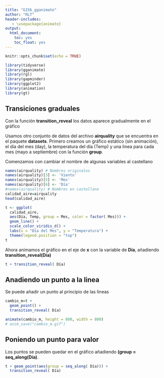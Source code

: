 ```yaml
---
title: "G15b_gganimate"
author: "RLT"
header-includes:
   - \usepackage{animate}
output: 
  html_document:
    toc: yes
    toc_float: yes
---
```


```r
knitr::opts_chunk$set(echo = TRUE)
```

```r
library(tidyverse)
library(gganimate)
library(rgl)
library(gapminder)
library(ggplot2)
library(animation)
library(gt)
```


## Transiciones graduales 

Con la función **transition_reveal** los datos aparece gradualmente en el gráfico

Usamos otro conjunto de datos del archivo **airquality** que se encuentra en el paquete **datasets**. 
Primero creamos un gráfico estático (sin animación), el día del mes (day), la temperatura del día (Temp) y una linea para cada mes (mayo a septiembre) con la función **group**.  

Comenzamos con cambiar el nombre de algunas variables al castellano

```r
names(airquality) # Nombres originales
names(airquality)[3] <- 'Viento'
names(airquality)[5] <- 'Mes'
names(airquality)[6] <- 'Día'
#names(airquality) # Nombres en castellano
calidad_aire=airquality
head(calidad_aire)
```


```r
t <- ggplot(
  calidad_aire,
  aes(Día, Temp, group = Mes, color = factor( Mes))) +
  geom_line() +
  scale_color_viridis_d() +
  labs(x = "Día del Mes", y = "Temperatura") +
  theme(legend.position = "top")
t
```


Ahora animamos el gráfico en el eje de **x** con la variable de **Día**, añadiendo **transition_reveal(Día)**


```r
t + transition_reveal( Día)
```



## Anadiendo un punto a la linea

Se puede añadir un punto al principio de las lineas 

```r
cambio_m=t + 
  geom_point() +
  transition_reveal( Día)
```

```r
animate(cambio_m, height = 800, width = 800)
# anim_save("cambio_m.gif")
```


## Poniendo un punto para valor

Los puntos se pueden quedar en el gráfico añadiendo **(group = seq_along(Día)**. 

```r
t + geom_point(aes(group = seq_along( Día))) +
  transition_reveal( Día)
```